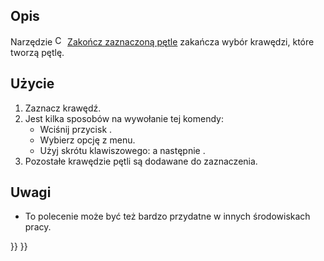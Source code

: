 <languages/>

{{Docnav/pl
|[[CAM_SimulatorGL/pl|SymulatorGL]]
|[[CAM_OpActiveToggle/pl|Przełącz aktywną operację]]
|[[CAM_Workbench/pl|CAM]]
|IconL=CAM_SimulatorGL.svg
|IconR=CAM_OpActiveToggle.svg
|IconC=Workbench_CAM.svg
}}

{{GuiCommand/pl
|Name=CAM SelectLoop
|Name/pl=CAM: Zakończ zaznaczona pętlę
|MenuLocation=CAM → Zakończ zaznaczoną pętlę
|Workbenches=[[CAM_Workbench/pl|CAM]]
|Shortcut={{KEY|P}} {{KEY|L}}
|SeeAlso=
}}

<span id="Description"></span>
==Opis==

Narzędzie [[Image:CAM_SelectLoop.svg|16px]] [[CAM_SelectLoop/pl|Zakończ zaznaczoną pętle]] zakańcza wybór krawędzi, które tworzą pętlę.

<span id="Usage"></span>
==Użycie==

# Zaznacz krawędź.
# Jest kilka sposobów na wywołanie tej komendy:
#* Wciśnij przycisk {{Button|[[Image:CAM_SelectLoop.svg|16px]] [[CAM_SelectLoop/pl|Zakończ zaznaczoną pętlę]]}}.
#* Wybierz opcję {{MenuCommand|CAM → [[Image:CAM_SelectLoop.svg|16px]] Zakończ zaznaczoną pętlę}} z menu.
#* Użyj skrótu klawiszowego: {{KEY|P}} a następnie {{KEY|L}}.
# Pozostałe krawędzie pętli są dodawane do zaznaczenia.

<span id="Notes"></span>
==Uwagi==

* To polecenie może być też bardzo przydatne w innych środowiskach pracy.


{{Docnav/pl
|[[CAM_SimulatorGL/pl|SymulatorGL]]
|[[CAM_OpActiveToggle/pl|Przełącz aktywną operację]]
|[[CAM_Workbench/pl|CAM]]
|IconL=CAM_SimulatorGL.svg
|IconR=CAM_OpActiveToggle.svg
|IconC=Workbench_CAM.svg
}}

{{CAM_Tools_navi{{#translation:}}}}
{{Userdocnavi{{#translation:}}}}